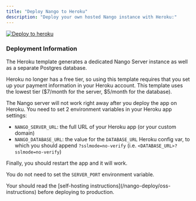 ```yaml
---
title: "Deploy Nango to Heroku"
description: "Deploy your own hosted Nango instance with Heroku:"
---
```


[![Deploy to heroku](/images/nango-deploy/button.svg)](https://heroku.com/deploy?template=https://github.com/NangoHQ/nango-heroku)

### Deployment Information[](#deployment-information "Direct link to Deployment Information")

The Heroku template generates a dedicated Nango Server instance as well as a
separate Postgres database.

Heroku no longer has a free tier, so using this template requires that you set
up your payment information in your Heroku account. This template uses the
lowest tier ($7/month for the server, $5/month for the database).

The Nango server will not work right away after you deploy the app on Heroku.
You need to set 2 environment variables in your Heroku app settings:

- `NANGO_SERVER_URL`: the full URL of your Heroku app (or your custom domain)
- `NANGO_DATABASE_URL`: the value for the `DATABASE_URL` Heroku config var, to
  which you should append `?sslmode=no-verify` (i.e.
  `<DATABASE_URL>?sslmode=no-verify`)

Finally, you should restart the app and it will work.

You do not need to set the `SERVER_PORT` environment variable.

<Note>
  Your should read the [self-hosting
  instructions](/nango-deploy/oss-instructions) before deploying to production.
</Note>
